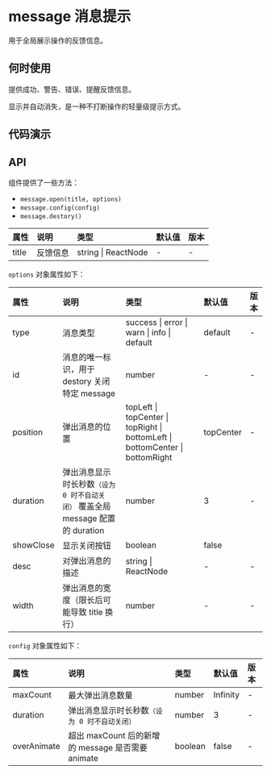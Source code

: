 



# message 消息提示

用于全局展示操作的反馈信息。

## 何时使用

提供成功、警告、错误、提醒反馈信息。

显示并自动消失，是一种不打断操作的轻量级提示方式。

## 代码演示

<CodeWrapper>
    <CodeBox title="普通提示" desc={descNormal} code={codeNormal}>
        <DemoNormal />
    </CodeBox>
    <CodeBox title="特殊提示类型" desc={descType} code={codeType}>
        <DemoType />
    </CodeBox>
    <CodeBox title="定位" desc={descPosition} code={codePosition}>
        <DemoPosition />
    </CodeBox>
</CodeWrapper>

## API

组件提供了一些方法：

-   `message.open(title, options)`
-   `message.config(config)`
-   `message.destory()`

<div className="api">

| 属性  | 说明     | 类型                | 默认值 | 版本 |
| :---- | :------- | :------------------ | :----- | :--- |
| title | 反馈信息 | string \| ReactNode | -      | -    |

</div>

`options` 对象属性如下：

<div className="api">

| 属性      | 说明                                                                           | 类型                                                                          | 默认值    | 版本 |
| :-------- | :----------------------------------------------------------------------------- | :---------------------------------------------------------------------------- | :-------- | :--- |
| type      | 消息类型                                                                       | success \| error \| warn \| info \| default                                   | default   | -    |
| id        | 消息的唯一标识，用于 destory 关闭特定 message                                  | number                                                                        | -         | -    |
| position  | 弹出消息的位置                                                                 | topLeft \| topCenter \| topRight \| bottomLeft \| bottomCenter \| bottomRight | topCenter | -    |
| duration  | 弹出消息显示时长秒数`（设为 0 时不自动关闭）` 覆盖全局 message 配置的 duration | number                                                                        | 3         | -    |
| showClose | 显示关闭按钮                                                                   | boolean                                                                       | false     |
| desc      | 对弹出消息的描述                                                               | string \| ReactNode                                                           | -         | -    |
| width     | 弹出消息的宽度（限长后可能导致 title 换行）                                    | number                                                                        | -         | -    |

</div>

`config` 对象属性如下：

<div className="api">

| 属性        | 说明                                              | 类型    | 默认值   | 版本 |
| :---------- | :------------------------------------------------ | :------ | :------- | :--- |
| maxCount    | 最大弹出消息数量                                  | number  | Infinity | -    |
| duration    | 弹出消息显示时长秒数`（设为 0 时不自动关闭）`     | number  | 3        | -    |
| overAnimate | 超出 maxCount 后的新增的 message 是否需要 animate | boolean | false    | -    |

</div>
